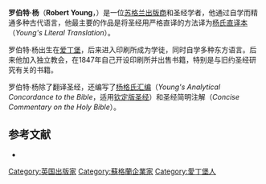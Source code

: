 '''罗伯特·杨'''（'''Robert Young'''，{{bd|1822年|9月10日|1888年|10月14日|catIdx=Young}}）是一位[[苏格兰|苏格兰]][[出版商|出版商]]和圣经学者，他通过自学而精通多种古代语言，他最主要的作品是将圣经用严格直译的方法译为[[杨氏直译本|杨氏直译本]]（''Young's Literal Translation''）。

罗伯特·杨出生在[[爱丁堡|爱丁堡]]，后来进入印刷所成为学徒，同时自学多种东方语言。后来他加入独立教会，在1847年自己开设印刷所并出售书籍，特别是与旧约圣经研究有关的书籍。 

罗伯特·杨除了翻译圣经，还编写了[[杨格氏汇编|杨格氏汇编]]（''Young's Analytical Concordance to the Bible''，适用[[钦定版圣经|钦定版圣经]]）和圣经简明注解（''Concise Commentary on the Holy Bible''）。

==参考文献==
*{{cite encyclopedia
  | title = 罗伯特·杨
  | encyclopedia = The New Schaff-Herzog Encyclopedia of Religious Knowledge
  | volume = 12
  | pages = 490
  | publisher = Baker, Grand Rapids
  | date = 1964  }}

{{Authority control}}
{{DEFAULTSORT:Young, Robert}}
[[Category:英国出版家|Category:英国出版家]]
[[Category:蘇格蘭企業家|Category:蘇格蘭企業家]]
[[Category:愛丁堡人|Category:愛丁堡人]]